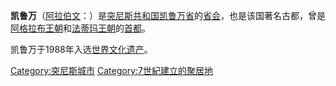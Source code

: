 {{Infobox World Heritage Site
| zh_name         = 凱魯萬
| en_name         = Kairouan
|site_img    = Grande_Mosquée_de_Kairouan_200.jpg
|site_img_capt = 凱魯萬大清真寺
|site_img_width = 350px
| Location    = [[突尼斯|突尼斯]][[凱魯萬省|凱魯萬省]]
| country = {{TUN}}
| criterion_c   = i、ii、iii、v、vi
| ID          = 499
| Region      = 阿拉伯国家
| Coordinates = 
| Year        = 1988年
| relief      = 1
}}
'''凯鲁万'''（[[阿拉伯文|阿拉伯文]]：'''{{rtl-lang|ar|القيروان}}'''）是[[突尼斯共和国|突尼斯共和国]][[凯鲁万省|凯鲁万省]]的[[首府|省会]]，也是该国著名古都，曾是[[阿格拉布王朝|阿格拉布王朝]]和[[法蒂玛王朝|法蒂玛王朝]]的[[首都|首都]]。

凯鲁万于1988年入选[[世界文化遗产|世界文化遗产]]。

{{Commons|Qairawān}}

{{Authority control}}

{{突尼斯世界遗产}}
[[Category:突尼斯城市|Category:突尼斯城市]]
[[Category:7世紀建立的聚居地|Category:7世紀建立的聚居地]]
